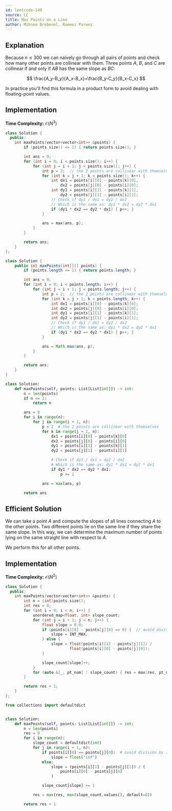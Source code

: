 ```yaml
---
id: leetcode-149
source: LC
title: Max Points on a Line
author: Mihnea Brebenel, Rameez Parwez
---
```


## Explanation

Because $n \le 300$ we can naively go through all pairs of points and check how many other points are collinear with them.
Three points $A$, $B$, and $C$ are collinear if and only if $AB$ has the same slope as $BC$:

$$
\frac{A_y-B_y}{A_x-B_x}=\frac{B_y-C_y}{B_x-C_x}
$$

In practice you'll find this formula in a product form to avoid dealing with floating-point values.

## Implementation

**Time Complexity:** $\mathcal{O}(N^3)$

<LanguageSection>
<CPPSection>

```cpp
class Solution {
  public:
	int maxPoints(vector<vector<int>> &points) {
		if (points.size() <= 2) { return points.size(); }

		int ans = 0;
		for (int i = 0; i < points.size(); i++) {
			for (int j = i + 1; j < points.size(); j++) {
				int p = 2;  // the 2 points are collinear with themselves
				for (int k = j + 1; k < points.size(); k++) {
					int dx1 = points[i][0] - points[k][0],
					    dx2 = points[j][0] - points[i][0];
					int dy1 = points[i][1] - points[k][1],
					    dy2 = points[j][1] - points[i][1];
					// Check if dy1 / dx1 = dy2 / dx2
					// Which is the same as: dy1 * dx2 = dy2 * dx1
					if (dy1 * dx2 == dy2 * dx1) { p++; }
				}

				ans = max(ans, p);
			}
		}

		return ans;
	}
};
```

</CPPSection>
<JavaSection>

```java
class Solution {
	public int maxPoints(int[][] points) {
		if (points.length <= 2) { return points.length; }

		int ans = 0;
		for (int i = 0; i < points.length; i++) {
			for (int j = i + 1; j < points.length; j++) {
				int p = 2;  // the 2 points are collinear with themselves
				for (int k = j + 1; k < points.length; k++) {
					int dx1 = points[i][0] - points[k][0];
					int dx2 = points[j][0] - points[i][0];
					int dy1 = points[i][1] - points[k][1];
					int dy2 = points[j][1] - points[i][1];
					// Check if dy1 / dx1 = dy2 / dx2
					// Which is the same as: dy1 * dx2 = dy2 * dx1
					if (dy1 * dx2 == dy2 * dx1) { p++; }
				}

				ans = Math.max(ans, p);
			}
		}

		return ans;
	}
}
```

</JavaSection>
<PySection>

```py
class Solution:
	def maxPoints(self, points: List[List[int]]) -> int:
		n = len(points)
		if n <= 2:
			return n

		ans = 0
		for i in range(n):
			for j in range(i + 1, n):
				p = 2  # the 2 points are collinear with themselves
				for k in range(j + 1, n):
					dx1 = points[i][0] - points[k][0]
					dx2 = points[j][0] - points[i][0]
					dy1 = points[i][1] - points[k][1]
					dy2 = points[j][1] - points[i][1]

					# Check if dy1 / dx1 = dy2 / dx2
					# Which is the same as: dy1 * dx2 = dy2 * dx1
					if dy1 * dx2 == dy2 * dx1:
						p += 1

				ans = max(ans, p)

		return ans
```

</PySection>
</LanguageSection>

## Efficient Solution

We can take a point $A$ and compute the slopes of all lines connecting $A$ to the other points.
Two different points lie on the same line if they share the same slope.
In this way, we can determine the maximum number of points lying on the same straight line with respect to $A$.

We perform this for all other points.

## Implementation

**Time Complexity:** $\mathcal{O}(N^2)$

<LanguageSection>
<CPPSection>

```cpp
class Solution {
  public:
	int maxPoints(vector<vector<int>> &points) {
		int n = (int)points.size();
		int res = 0;
		for (int i = 0; i < n; i++) {
			unordered_map<float, int> slope_count;
			for (int j = i + 1; j < n; j++) {
				float slope = 0.0;
				if (points[i][0] - points[j][0] == 0) {  // avoid division by 0
					slope = INT_MAX;
				} else {
					slope = float(points[i][1] - points[j][1]) /
					        float(points[i][0] - points[j][0]);
				}

				slope_count[slope]++;
			}
			for (auto &[_, pt_num] : slope_count) { res = max(res, pt_num); }
		}

		return res + 1;
	}
};
```

</CPPSection>
<PySection>

```py
from collections import defaultdict


class Solution:
	def maxPoints(self, points: List[List[int]]) -> int:
		n = len(points)
		res = 0
		for i in range(n):
			slope_count = defaultdict(int)
			for j in range(i + 1, n):
				if points[i][0] == points[j][0]:  # avoid division by zero
					slope = float("inf")
				else:
					slope = (points[i][1] - points[j][1]) / (
						points[i][0] - points[j][0]
					)

				slope_count[slope] += 1

			res = max(res, max(slope_count.values(), default=0))

		return res + 1
```

</PySection>
</LanguageSection>
